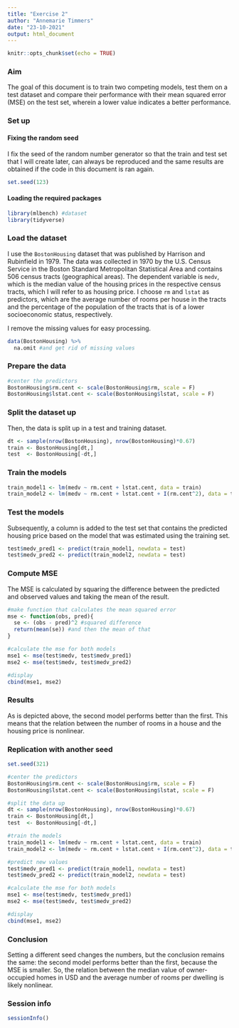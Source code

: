 ```yaml
---
title: "Exercise 2"
author: "Annemarie Timmers"
date: "23-10-2021"
output: html_document
---
```


```r
knitr::opts_chunk$set(echo = TRUE)
```

### Aim

The goal of this document is to train two competing models, test them on a test dataset and compare their performance with their mean squared error (MSE) on the test set, wherein a lower value indicates a better performance.

### Set up

#### Fixing the random seed

I fix the seed of the random number generator so that the train and test set that I will create later, can always be reproduced and the same results are obtained if the code in this document is ran again. 

```r
set.seed(123)
```

#### Loading the required packages

```r
library(mlbench) #dataset
library(tidyverse)
```

### Load the dataset

I use the `BostonHousing` dataset that was published by Harrison and Rubinfield in 1979. The data was collected in 1970 by the U.S. Census Service in the Boston Standard Metropolitan Statistical Area and contains 506 census tracts (geographical areas). The dependent variable is `medv`, which is the median value of the housing prices in the respective census tracts, which I will refer to as housing price. I choose `rm` and `lstat` as predictors, which are the average number of rooms per house in the tracts and the percentage of the population of the tracts that is of a lower socioeconomic status, respectively.

I remove the missing values for easy processing. 

```r
data(BostonHousing) %>%
  na.omit #and get rid of missing values
```

### Prepare the data

```r
#center the predictors
BostonHousing$rm.cent <- scale(BostonHousing$rm, scale = F)
BostonHousing$lstat.cent <- scale(BostonHousing$lstat, scale = F)
```

### Split the dataset up

Then, the data is split up in a test and training dataset. 

```r
dt <- sample(nrow(BostonHousing), nrow(BostonHousing)*0.67)
train <- BostonHousing[dt,]
test  <- BostonHousing[-dt,]
```

### Train the models

```r
train_model1 <- lm(medv ~ rm.cent + lstat.cent, data = train)
train_model2 <- lm(medv ~ rm.cent + lstat.cent + I(rm.cent^2), data = train)
```

### Test the models

Subsequently, a column is added to the test set that contains the predicted housing price based on the model that was estimated using the training set. 

```r
test$medv_pred1 <- predict(train_model1, newdata = test)
test$medv_pred2 <- predict(train_model2, newdata = test)
```

### Compute MSE

The MSE is calculated by squaring the difference between the predicted and observed values and taking the mean of the result. 

```r
#make function that calculates the mean squared error
mse <- function(obs, pred){
  se <- (obs - pred)^2 #squared difference
  return(mean(se)) #and then the mean of that
}

#calculate the mse for both models
mse1 <- mse(test$medv, test$medv_pred1)
mse2 <- mse(test$medv, test$medv_pred2)

#display
cbind(mse1, mse2)

```

### Results

As is depicted above, the second model performs better than the first. This means that the relation between the number of rooms in a house and the housing price is nonlinear. 

### Replication with another seed

```r
set.seed(321)

#center the predictors
BostonHousing$rm.cent <- scale(BostonHousing$rm, scale = F)
BostonHousing$lstat.cent <- scale(BostonHousing$lstat, scale = F)

#split the data up
dt <- sample(nrow(BostonHousing), nrow(BostonHousing)*0.67)
train <- BostonHousing[dt,]
test  <- BostonHousing[-dt,]

#train the models
train_model1 <- lm(medv ~ rm.cent + lstat.cent, data = train)
train_model2 <- lm(medv ~ rm.cent + lstat.cent + I(rm.cent^2), data = train)

#predict new values
test$medv_pred1 <- predict(train_model1, newdata = test)
test$medv_pred2 <- predict(train_model2, newdata = test)

#calculate the mse for both models
mse1 <- mse(test$medv, test$medv_pred1)
mse2 <- mse(test$medv, test$medv_pred2)

#display
cbind(mse1, mse2)

```

### Conclusion

Setting a different seed changes the numbers, but the conclusion remains the same: the second model performs better than the first, because the MSE is smaller. So, the relation between the median value of owner-occupied homes in USD and the average number of rooms per dwelling is likely nonlinear. 

### Session info

```r
sessionInfo()
```

